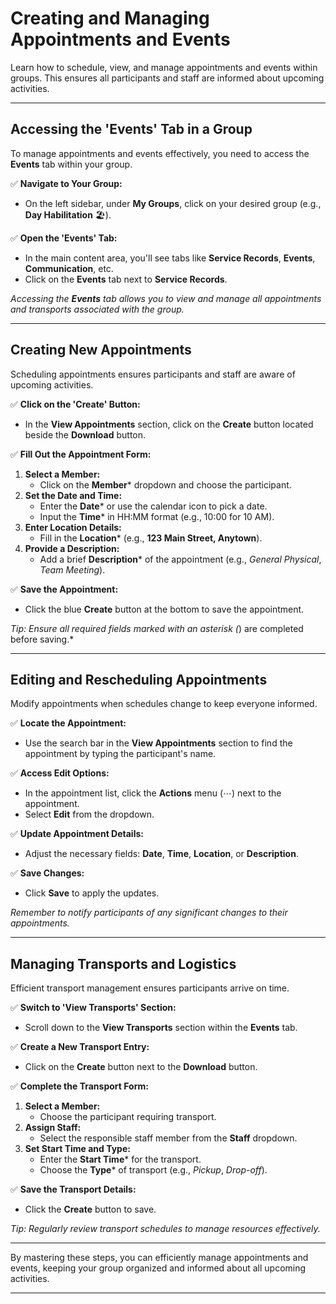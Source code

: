 # Creating and Managing Appointments and Events

Learn how to schedule, view, and manage appointments and events within groups. This ensures all participants and staff are informed about upcoming activities.

---

## Accessing the 'Events' Tab in a Group

To manage appointments and events effectively, you need to access the **Events** tab within your group.

✅ **Navigate to Your Group:**
- On the left sidebar, under **My Groups**, click on your desired group (e.g., **Day Habilitation** 🏖️).

✅ **Open the 'Events' Tab:**
- In the main content area, you'll see tabs like **Service Records**, **Events**, **Communication**, etc.
- Click on the **Events** tab next to **Service Records**.

*Accessing the **Events** tab allows you to view and manage all appointments and transports associated with the group.*

---

## Creating New Appointments

Scheduling appointments ensures participants and staff are aware of upcoming activities.

✅ **Click on the 'Create' Button:**
- In the **View Appointments** section, click on the **Create** button located beside the **Download** button.

✅ **Fill Out the Appointment Form:**
1. **Select a Member:**
   - Click on the **Member*** dropdown and choose the participant.
2. **Set the Date and Time:**
   - Enter the **Date*** or use the calendar icon to pick a date.
   - Input the **Time*** in HH:MM format (e.g., 10:00 for 10 AM).
3. **Enter Location Details:**
   - Fill in the **Location*** (e.g., **123 Main Street, Anytown**).
4. **Provide a Description:**
   - Add a brief **Description*** of the appointment (e.g., *General Physical*, *Team Meeting*).

✅ **Save the Appointment:**
- Click the blue **Create** button at the bottom to save the appointment.

*Tip: Ensure all required fields marked with an asterisk (*) are completed before saving.*

---

## Editing and Rescheduling Appointments

Modify appointments when schedules change to keep everyone informed.

✅ **Locate the Appointment:**
- Use the search bar in the **View Appointments** section to find the appointment by typing the participant's name.

✅ **Access Edit Options:**
- In the appointment list, click the **Actions** menu (⋯) next to the appointment.
- Select **Edit** from the dropdown.

✅ **Update Appointment Details:**
- Adjust the necessary fields: **Date**, **Time**, **Location**, or **Description**.

✅ **Save Changes:**
- Click **Save** to apply the updates.

*Remember to notify participants of any significant changes to their appointments.*

---

## Managing Transports and Logistics

Efficient transport management ensures participants arrive on time.

✅ **Switch to 'View Transports' Section:**
- Scroll down to the **View Transports** section within the **Events** tab.

✅ **Create a New Transport Entry:**
- Click on the **Create** button next to the **Download** button.

✅ **Complete the Transport Form:**
1. **Select a Member:**
   - Choose the participant requiring transport.
2. **Assign Staff:**
   - Select the responsible staff member from the **Staff** dropdown.
3. **Set Start Time and Type:**
   - Enter the **Start Time*** for the transport.
   - Choose the **Type*** of transport (e.g., *Pickup*, *Drop-off*).

✅ **Save the Transport Details:**
- Click the **Create** button to save.

*Tip: Regularly review transport schedules to manage resources effectively.*

---

By mastering these steps, you can efficiently manage appointments and events, keeping your group organized and informed about all upcoming activities.

---